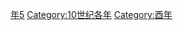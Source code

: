 {{Catnav|頁面分類|历史|歷史時代|年|10世纪各年}}
{{Commons category|985}}

[[Category:980年代|年5]]
[[Category:10世纪各年|Category:10世纪各年]]
[[Category:酉年|Category:酉年]]